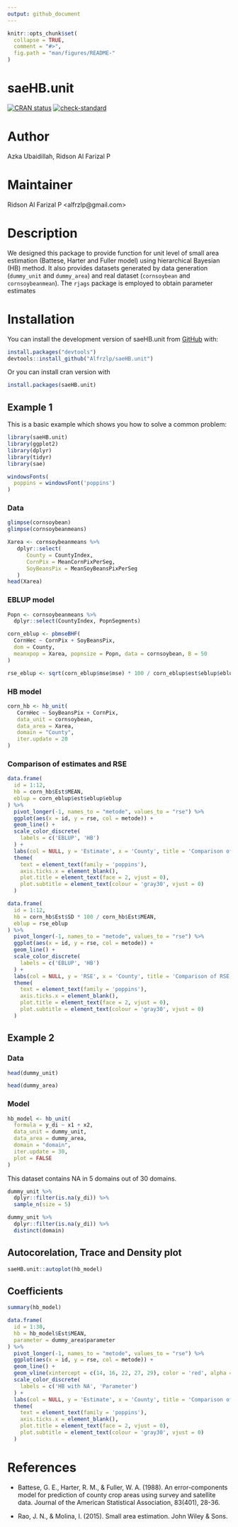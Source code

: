 ```yaml
---
output: github_document
---
```


```r
knitr::opts_chunk$set(
  collapse = TRUE,
  comment = "#>",
  fig.path = "man/figures/README-"
)
```

# saeHB.unit

<!-- badges: start -->

[![CRAN status](https://www.r-pkg.org/badges/version/saeHB.unit)](https://CRAN.R-project.org/package=saeHB.unit) [![check-standard](https://github.com/Alfrzlp/saeHB.unit/actions/workflows/check-standard.yaml/badge.svg)](https://github.com/Alfrzlp/saeHB.unit/actions/workflows/check-standard.yaml)

<!-- badges: end -->

# Author

Azka Ubaidillah, Ridson Al Farizal P

# Maintainer

Ridson Al Farizal P \<alfrzlp\@gmail.com\>

# Description

We designed this package to provide function for unit level of small area estimation (Battese, Harter and Fuller model) using hierarchical Bayesian (HB) method. It also provides datasets generated by data generation (`dummy_unit` and `dummy_area`) and real dataset (`cornsoybean` and `cornsoybeanmean`). The `rjags` package is employed to obtain parameter estimates

# Installation

You can install the development version of saeHB.unit from [GitHub](https://github.com/) with:

```r
install.packages("devtools")
devtools::install_github("Alfrzlp/saeHB.unit")
```

Or you can install cran version with

```r
install.packages(saeHB.unit)
```

## Example 1

This is a basic example which shows you how to solve a common problem:

```r
library(saeHB.unit)
library(ggplot2)
library(dplyr)
library(tidyr)
library(sae)

windowsFonts(
  poppins = windowsFont('poppins')
)
```

### Data
```r
glimpse(cornsoybean)
glimpse(cornsoybeanmeans)
```

```r
Xarea <- cornsoybeanmeans %>%
   dplyr::select(
      County = CountyIndex,
      CornPix = MeanCornPixPerSeg,
      SoyBeansPix = MeanSoyBeansPixPerSeg
   )
head(Xarea)
```
### EBLUP model
```r
Popn <- cornsoybeanmeans %>% 
  dplyr::select(CountyIndex, PopnSegments)

corn_eblup <- pbmseBHF(
  CornHec ~ CornPix + SoyBeansPix,
  dom = County,
  meanxpop = Xarea, popnsize = Popn, data = cornsoybean, B = 50
)

rse_eblup <- sqrt(corn_eblup$mse$mse) * 100 / corn_eblup$est$eblup$eblup

```

### HB model
```r
corn_hb <- hb_unit(
   CornHec ~ SoyBeansPix + CornPix,
   data_unit = cornsoybean,
   data_area = Xarea,
   domain = "County",
   iter.update = 20
)
```

### Comparison of estimates and RSE
```r
data.frame(
  id = 1:12,
  hb = corn_hb$Est$MEAN,
  eblup = corn_eblup$est$eblup$eblup
) %>%
  pivot_longer(-1, names_to = "metode", values_to = "rse") %>%
  ggplot(aes(x = id, y = rse, col = metode)) +
  geom_line() +
  scale_color_discrete(
    labels = c('EBLUP', 'HB')
  ) +
  labs(col = NULL, y = 'Estimate', x = 'County', title = 'Comparison of estimates') +
  theme(
    text = element_text(family = 'poppins'),
    axis.ticks.x = element_blank(),
    plot.title = element_text(face = 2, vjust = 0),
    plot.subtitle = element_text(colour = 'gray30', vjust = 0)
  )
```

```r
data.frame(
  id = 1:12,
  hb = corn_hb$Est$SD * 100 / corn_hb$Est$MEAN,
  eblup = rse_eblup
) %>%
  pivot_longer(-1, names_to = "metode", values_to = "rse") %>%
  ggplot(aes(x = id, y = rse, col = metode)) +
  geom_line() +
  scale_color_discrete(
    labels = c('EBLUP', 'HB')
  ) +
  labs(col = NULL, y = 'RSE', x = 'County', title = 'Comparison of RSE') +
  theme(
    text = element_text(family = 'poppins'),
    axis.ticks.x = element_blank(),
    plot.title = element_text(face = 2, vjust = 0),
    plot.subtitle = element_text(colour = 'gray30', vjust = 0)
  )
```

## Example 2

### Data

```r
head(dummy_unit)
```

```r
head(dummy_area)
```
### Model
```r
hb_model <- hb_unit(
  formula = y_di ~ x1 + x2,
  data_unit = dummy_unit,
  data_area = dummy_area,
  domain = "domain",
  iter.update = 30,
  plot = FALSE
)
```

This dataset contains NA in 5 domains out of 30 domains.
```r
dummy_unit %>% 
  dplyr::filter(is.na(y_di)) %>% 
  sample_n(size = 5)
```
```r
dummy_unit %>% 
  dplyr::filter(is.na(y_di)) %>% 
  distinct(domain)
```


## Autocorelation, Trace and Density plot
```r
saeHB.unit::autoplot(hb_model)
```

## Coefficients
```r
summary(hb_model)
```

```r
data.frame(
  id = 1:30,
  hb = hb_model$Est$MEAN,
  parameter = dummy_area$parameter
) %>%
  pivot_longer(-1, names_to = "metode", values_to = "rse") %>%
  ggplot(aes(x = id, y = rse, col = metode)) +
  geom_line() +
  geom_vline(xintercept = c(14, 16, 22, 27, 29), color = 'red', alpha = 0.2, lwd = 3) +
  scale_color_discrete(
    labels = c('HB with NA', 'Parameter')
  ) +
  labs(col = NULL, y = 'Estimate', x = 'County', title = 'Comparison of estimates') +
  theme(
    text = element_text(family = 'poppins'),
    axis.ticks.x = element_blank(),
    plot.title = element_text(face = 2, vjust = 0),
    plot.subtitle = element_text(colour = 'gray30', vjust = 0)
  )
```

# References

-   Battese, G. E., Harter, R. M., & Fuller, W. A. (1988). An error-components model for prediction of county crop areas using survey and satellite data. Journal of the American Statistical Association, 83(401), 28-36.

-   Rao, J. N., & Molina, I. (2015). Small area estimation. John Wiley & Sons.
